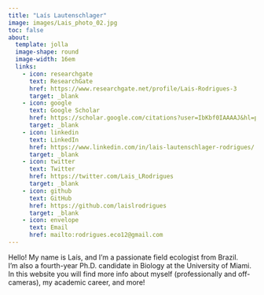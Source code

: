 ---
title: "Laís Lautenschlager"
image: images/Lais_photo_02.jpg
toc: false
about: 
  template: jolla
  image-shape: round
  image-width: 16em
  links:
    - icon: researchgate
      text: ResearchGate
      href: https://www.researchgate.net/profile/Lais-Rodrigues-3
      target: _blank
    - icon: google
      text: Google Scholar
      href: https://scholar.google.com/citations?user=IbKbf0IAAAAJ&hl=pt-BR
      target: _blank
    - icon: linkedin
      text: LinkedIn
      href: https://www.linkedin.com/in/lais-lautenschlager-rodrigues/
      target: _blank
    - icon: twitter
      text: Twitter
      href: https://twitter.com/Lais_LRodrigues
      target: _blank
    - icon: github
      text: GitHub
      href: https://github.com/laislrodrigues
      target: _blank
    - icon: envelope
      text: Email
      href: mailto:rodrigues.eco12@gmail.com
---

<!-- ::: {.small-text} -->
Hello! My name is Laís, and I'm a passionate field ecologist from Brazil.  
I'm also a fourth-year Ph.D. candidate in Biology at the University of Miami. In this website you will find more info about myself (professionally and off-cameras), my academic career, and more! 

<!-- ::: -->
